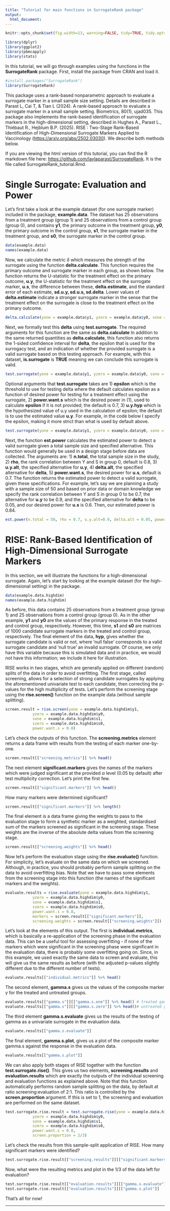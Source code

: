 ```yaml
---
title: "Tutorial for main functions in SurrogateRank package"
output:
  html_document:
---
```


```r
knitr::opts_chunk$set(fig.width=13, warning=FALSE, tidy=TRUE, tidy.opts=list(width.cutoff=60))
```

```r
library(dplyr)
library(ggplot2)
library(pbmcapply)
library(stats)
```

In this tutorial, we will go through examples using the functions in the **SurrogateRank** package. First, install the package from CRAN and load it.

```r
#install.packages("SurrogateRank")
library(SurrogateRank)
```

This package uses a rank-based nonparametric approach to evaluate a surrogate marker in a small sample size setting. Details are described in Parast L, Cai T, & Tian L (2024). A rank-based approach to evaluate a surrogate marker in a small sample setting. Biometrics, 80(1), ujad035. This package also implements the rank-based identification of surrogate markers in the high-dimensional setting, described in Hughes A., Parast L., Thiébaut R., Hejblum B.P. (2025). RISE : Two-Stage Rank-Based Identification of High-Dimensional Surrogate Markers Applied to Vaccinology (<https://arxiv.org/abs/2502.03030>). We describe both methods below.

If you are viewing the html version of this tutorial, you can find the R markdown file here: <https://github.com/laylaparast/SurrogateRank>. It is the file called SurrogateRank_tutorial.Rmd.

# Single Surrogate: Evaluation and Power 

Let's first take a look at the example dataset (for one surrogate marker) included in the package, **example.data**. The dataset has 25 observations from a treatment group (group 1) and 25 observations from a control group (group 0), and contains **y1**, the primary outcome in the treatment group, **y0**, the primary outcome in the control group, **s1**, the surrogate marker in the treatment group, and **s0**, the surrogate marker in the control group.

```r
data(example.data)
names(example.data)
```

Now, we calculate the metric $\delta$ which measures the strength of the surrogate using the function **delta.calculate**. This function requires the primary outcome and surrogate marker in each group, as shown below. The function returns the U-statistic for the treatment effect on the primary outcome, **u.y**, the U-statistic for the treatment effect on the surrogate marker, **u.s**, the difference between these, **delta.estimate**, and the standard error of each estimate, **sd.u.y, sd.u.s, sd.delta**. Lower values of **delta.estimate** indicate a stronger surrogate marker in the sense that the treatment effect on the surrogate is close to the treatment effect on the primary outcome.

```r
delta.calculate(yone = example.data$y1, yzero = example.data$y0, sone = example.data$s1, szero = example.data$s0)
```

Next, we formally test this **delta** using **test.surrogate**. The required arguments for this function are the same as **delta.calculate** In addition to the same returned quantities as **delta.calculate**, this function also returns the 1-sided confidence interval for **delta**, the epsilon that is used for the surrogacy test, and an indication of whether the provided surrogate is a valid surrogate based on this testing approach. For example, with this dataset, **is.surrogate** is **TRUE** meaning we can conclude this surrogate is valid.

```r
test.surrogate(yone = example.data$y1, yzero = example.data$y0, sone = example.data$s1, szero = example.data$s0)
```

Optional arguments that **test.surrogate** takes are 1) **epsilon** which is the threshold to use for testing delta where the default calculates epsilon as a function of desired power for testing for a treatment effect using the surrogate, 2) **power.want.s** which is the desired power in (1), used to calculate **epsilon** if it is not provided; the default is 0.7, 3) **u.y.hyp** which is the hypothesized value of u.y used in the calculation of epsilon; the default is to use the estimated value **u.y**. For example, in the code below I specify the epsilon, making it more strict than what is used by default above.

```r
test.surrogate(yone = example.data$y1, yzero = example.data$y0, sone = example.data$s1, szero = example.data$s0, epsilon = 0.1)
```

Next, the function **est.power** calculates the estimated power to detect a valid surrogate given a total sample size and specified alternative. This function would generally be used in a design stage before data are collected. The arguments are: 1) **n.total**, the total sample size in the study, 2) **rho**, the rank correlation between Y and S in group 0, default is 0.8, 3) **u.y.alt**, the specified alternative for **u.y**, 4) **delta.alt**, the specified alternative for **delta**, 5) **power.want.s**, the desired power for **u.s**, default is 0.7. The function returns the estimated power to detect a valid surrogate, given these specifications. For example, let's say we are planning a study with a sample size of 50 and based on prior data or domain knowledge we specify the rank correlation between Y and S in group 0 to be 0.7, the alternative for **u.y** to be 0.9, and the specified alternative for **delta** to be 0.05, and our desired power for **u.s** is 0.6. Then, our estimated power is 0.84.

```r
est.power(n.total = 50, rho = 0.7, u.y.alt=0.9, delta.alt = 0.05, power.want.s=0.6)
```

# RISE: Rank-Based Identification of High-Dimensional Surrogate Markers

In this section, we will illustrate the functions for a high-dimensional surrogate. Again, let's start by looking at the example dataset (for the high-dimensional setting) in the package.

```r
data(example.data.highdim)
names(example.data.highdim)
```

As before, this data contains 25 observations from a treatment group (group 1) and 25 observations from a control group (group 0). As in the other example, **y1** and **y0** are the values of the primary response in the treated and control group, respectively. However, this time, **s1** and **s0** are matrices of 1000 candidate surrogate markers in the treated and control group, respectively. The final element of the data, **hyp**, gives whether the surrogate candidate is valid or not, where 'null false' corresponds to a valid surrogate candidate and 'null true' an invalid surrogate. Of course, we only have this variable because this is simulated data and in practice, we would not have this information; we include it here for illustration. 

RISE works in two stages, which are generally applied on different (random) splits of the data in order to avoid overfitting. The first stage, called screening, allows for a selection of strong candidate surrogates by applying the aforementioned univariate test to each candidate, then correcting the p-values for the high multiplicity of tests. Let's perform the screening stage using the **rise.screen()** function on the example data (without sample splitting).

```r
screen.result = rise.screen(yone = example.data.highdim$y1,
            yzero = example.data.highdim$y0,
            sone = example.data.highdim$s1,
            szero = example.data.highdim$s0,
            power.want.s = 0.8)
```

Let's check the outputs of this function. The **screening.metrics** element returns a data frame with results from the testing of each marker one-by-one.

```r
screen.result[["screening.metrics"]] %>% head()
```

The next element **significant.markers** gives the names of the markers which were judged significant at the provided $\alpha$ level (0.05 by default) after test multiplicity correction. Let's print the first few.

```r
screen.result[["significant.markers"]] %>% head()
```

How many markers were determined significant?

```r
screen.result[["significant.markers"]] %>% length()
```

The final element is a data frame giving the weights to pass to the evaluation stage to form a synthetic marker as a weighted, standardised sum of the markers screened as significant in the screening stage. These weights are the inverse of the absolute delta values from the screening stage.

```r
screen.result[["screening.weights"]] %>% head()
```

Now let's perform the evaluation stage using the **rise.evaluate()** function. For simplicity, let's evaluate on the same data on which we screened. Although, in practice, you should probably perform sample splitting on the data to avoid overfitting bias. Note that we have to pass some elements from the screening stage into this function (the names of the significant markers and the weights).

```r
evaluate.results = rise.evaluate(yone = example.data.highdim$y1,
            yzero = example.data.highdim$y0,
            sone = example.data.highdim$s1,
            szero = example.data.highdim$s0,
            power.want.s = 0.8,
            markers = screen.result[["significant.markers"]],
            screening.weights = screen.result[["screening.weights"]])
```

Let's look at the elements of this output. The first is **individual.metrics**, which is basically a re-application of the screening phase in the evaluation data. This can be a useful tool for assessing overfitting - if none of the markers which were significant in the screening phase were significant in the evaluation data, there is probably some overfitting going on. Since, in this example, we used exactly the same data to screen and evaluate, this will give us the same results as before (with the adjusted p-values slightly different due to the different number of tests).

```r
evaluate.results[["individual.metrics"]] %>% head()
```

The second element, **gamma.s** gives us the values of the composite marker $\gamma$ for the treated and untreated groups.

```r
evaluate.results[["gamma.s"]][["gamma.s.one"]] %>% head() # treated gamma
evaluate.results[["gamma.s"]][["gamma.s.zero"]] %>% head()# untreated gamma
```

The third element **gamma.s.evaluate** gives us the results of the testing of gamma as a univariate surrogate in the evaluation data.

```r
evaluate.results[["gamma.s.evaluate"]]
```

The final element, **gamma.s.plot**, gives us a plot of the composite marker gamma.s against the response in the evaluation data.

```r
evaluate.results[["gamma.s.plot"]]
```

We can also apply both stages of RISE together with the function **test.surrogate.rise()**. This gives us two elements, **screening.results** and **evaluation.results** which are exactly the outputs of the individual screening and evaluation functions as explained above. Note that this function automatically performs random sample splitting on the data, by default at ratio screening:evaluation of 2:1. This ratio is controlled by the **screen.proportion** argument. If this is set to 1, the screening and evaluation are performed on the same dataset.

```r
test.surrogate.rise.result = test.surrogate.rise(yone = example.data.highdim$y1,
            yzero = example.data.highdim$y0,
            sone = example.data.highdim$s1,
            szero = example.data.highdim$s0,
            power.want.s = 0.8,
            screen.proportion = 2/3)
```

Let's check the results from this sample-split application of RISE. How many significant markers were identified?

```r
test.surrogate.rise.result[["screening.results"]][["significant.markers"]] %>% length()
```

Now, what were the resulting metrics and plot in the 1/3 of the data left for evaluation?

```r
test.surrogate.rise.result[["evaluation.results"]][["gamma.s.evaluate"]]
test.surrogate.rise.result[["evaluation.results"]][["gamma.s.plot"]]
```

That's all for now!

------------------------------------------------------------------------
